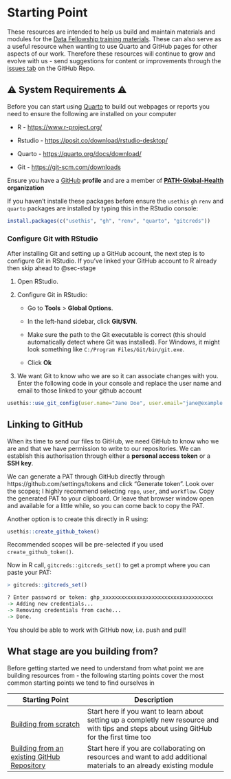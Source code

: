 # Starting Point {.unnumbered}

These resources are intended to help us build and maintain materials and modules for the [Data Fellowship training materials](https://path-global-health.github.io/macepa-tech-training/). These can also serve as a useful resource when wanting to use Quarto and GitHub pages for other aspects of our work. Therefore these resources will continue to grow and evolve with us - send suggestions for content or improvements through the [issues tab](https://github.com/PATH-Global-Health/quarto-module-dev/issues) on the GitHub Repo.

## ⚠ System Requirements ⚠

Before you can start using [Quarto](https://quarto.org/docs/guide/) to build out webpages or reports you need to ensure the following are installed on your computer

-   R - <https://www.r-project.org/>

-   Rstudio - <https://posit.co/download/rstudio-desktop/>

-   Quarto - <https://quarto.org/docs/download/>

-   Git - <https://git-scm.com/downloads>

Ensure you have a [GitHub](https://github.com/) **profile** and are a member of [**PATH-Global-Health**](https://github.com/PATH-Global-Health) **organization**

If you haven't installe these packages before ensure the `usethis` `gh` `renv` and `quarto` packages are installed by typing this in the RStudio console:

``` r
install.packages(c("usethis", "gh", "renv", "quarto", "gitcreds"))
```

### Configure Git with RStudio

After installing Git and setting up a GitHub account, the next step is to configure Git in RStudio. If you've linked your GitHub account to R already then skip ahead to @sec-stage

1.  Open RStudio.

2.  Configure Git in RStudio:

    -   Go to **Tools** \> **Global Options**.

    -   In the left-hand sidebar, click **Git/SVN**.

    -   Make sure the path to the Git executable is correct (this should automatically detect where Git was installed). For Windows, it might look something like `C:/Program Files/Git/bin/git.exe`.

    -   Click **Ok**

3.  We want Git to know who we are so it can associate changes with you. Enter the following code in your console and replace the user name and email to those linked to your github account

``` r
usethis::use_git_config(user.name="Jane Doe", user.email="jane@example.org")
```

## Linking to GitHub

When its time to send our files to GitHub, we need GitHub to know who we are and that we have permission to write to our repositories. We can establish this authorisation through either a **personal access token** or a **SSH key**.

We can generate a PAT through GitHub directly through https://github.com/settings/tokens and click "Generate token". Look over the scopes; I highly recommend selecting `repo`, `user`, and `workflow`. Copy the generated PAT to your clipboard. Or leave that browser window open and available for a little while, so you can come back to copy the PAT.

Another option is to create this directly in R using:

``` r
usethis::create_github_token()
```

Recommended scopes will be pre-selected if you used `create_github_token()`.

Now in R call, `gitcreds::gitcreds_set()` to get a prompt where you can paste your PAT:

``` r
> gitcreds::gitcreds_set()

? Enter password or token: ghp_xxxxxxxxxxxxxxxxxxxxxxxxxxxxxxxxxxxx
-> Adding new credentials...
-> Removing credentials from cache...
-> Done.
```

You should be able to work with GitHub now, i.e. push and pull!

## What stage are you building from? {#sec-stage}

Before getting started we need to understand from what point we are building resources from - the following starting points cover the most common starting points we tend to find ourselves in

| Starting Point                                                             | Description                                                                                                                                 |
|----------------------------------------------------------------------------|---------------------------------------------------------------------------------------------------------------------------------------------|
| [Building from scratch](@building-from-scratch.qmd)                        | Start here if you want to learn about setting up a completly new resource and with tips and steps about using GitHub for the first time too |
| [Building from an existing GitHub Repository](@building-from-existing.qmd) | Start here if you are collaborating on resources and want to add additional materials to an already existing module                         |
